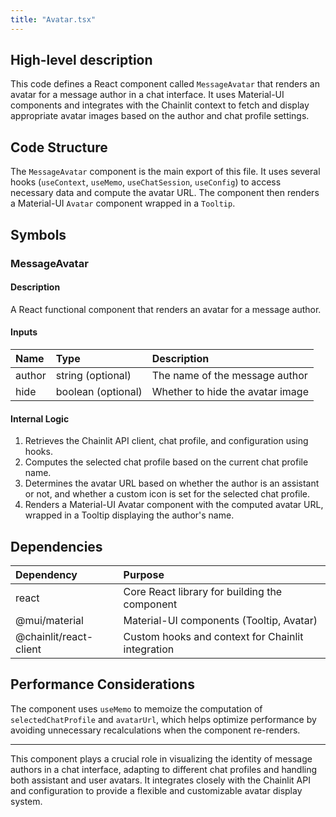 ```yaml
---
title: "Avatar.tsx"
---
```


## High-level description
This code defines a React component called `MessageAvatar` that renders an avatar for a message author in a chat interface. It uses Material-UI components and integrates with the Chainlit context to fetch and display appropriate avatar images based on the author and chat profile settings.

## Code Structure
The `MessageAvatar` component is the main export of this file. It uses several hooks (`useContext`, `useMemo`, `useChatSession`, `useConfig`) to access necessary data and compute the avatar URL. The component then renders a Material-UI `Avatar` component wrapped in a `Tooltip`.

## Symbols

### MessageAvatar
#### Description
A React functional component that renders an avatar for a message author.

#### Inputs
| Name | Type | Description |
|:-----|:-----|:------------|
| author | string (optional) | The name of the message author |
| hide | boolean (optional) | Whether to hide the avatar image |

#### Internal Logic
1. Retrieves the Chainlit API client, chat profile, and configuration using hooks.
2. Computes the selected chat profile based on the current chat profile name.
3. Determines the avatar URL based on whether the author is an assistant or not, and whether a custom icon is set for the selected chat profile.
4. Renders a Material-UI Avatar component with the computed avatar URL, wrapped in a Tooltip displaying the author's name.

## Dependencies
| Dependency | Purpose |
|:-----------|:--------|
| react | Core React library for building the component |
| @mui/material | Material-UI components (Tooltip, Avatar) |
| @chainlit/react-client | Custom hooks and context for Chainlit integration |

## Performance Considerations
The component uses `useMemo` to memoize the computation of `selectedChatProfile` and `avatarUrl`, which helps optimize performance by avoiding unnecessary recalculations when the component re-renders.

___

This component plays a crucial role in visualizing the identity of message authors in a chat interface, adapting to different chat profiles and handling both assistant and user avatars. It integrates closely with the Chainlit API and configuration to provide a flexible and customizable avatar display system.